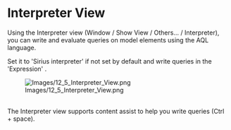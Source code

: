 = Interpreter View =

Using the Interpreter view (Window / Show View / Others... / Interpreter), you can write and evaluate queries on model elements using the AQL language.

Set it to 'Sirius interpreter' if not set by default and write queries in the 'Expression' .

[[Image:Images/12_5_Interpreter_View.png]]
 
<br>
The Interpreter view supports content assist to help you write queries (Ctrl + space).
<br>
